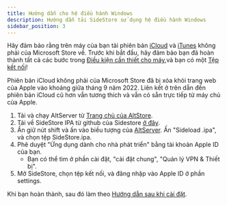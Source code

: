 ```yaml
---
title: Hướng dẫn cho hệ điều hành Windows
description: Hướng dẫn tải SideStore sử dụng hệ điều hành Windows
sidebar_position: 3
---
```


Hãy đảm bảo rằng trên máy của bạn tải phiên bản [iCloud](https://updates.cdn-apple.com/2020/windows/001-39935-20200911-1A70AA56-F448-11EA-8CC0-99D41950005E/iCloudSetup.exe) và [iTunes](https://support.apple.com/en-us/HT210384) không phải của Microsoft Store về. Trước khi bắt đầu, hãy đảm bảo bạn đã hoàn thành tất cả các bước trong [Điều kiện cần thiết cho máy](prerequisites),và bạn có một [Tệp kết nối](pairing-file)!

Phiên bản iCloud không phải của Microsoft Store đã bị xóa khỏi trang web của Apple vào khoảng giữa tháng 9 năm 2022. Liên kết ở trên dẫn đến phiên bản iCloud cũ hơn vẫn tương thích và vẫn có sẵn trực tiếp từ máy chủ của Apple.

1. Tải và chạy AltServer từ [Trang chủ của AltStore](https://altstore.io/).
2. Tải về SideStore IPA từ github của Sidestore [ở đây](https://github.com/sidestore/sidestore/releases/latest/download/sidestore.ipa).
3. Ấn giữ nút shift và ấn vào biều tượng của [AltServer](https://preview.redd.it/altserver-doesnt-launch-on-windows-11-v0-i8bgl2mfh2ta1.png?width=622&format=png&auto=webp&s=4fb86f317e3883a20a8846168a91f5c9ffd31ec8). Ấn "Sideload .ipa", và chọn tệp SideStore.ipa.
4. Phê duyệt "Ứng dụng dành cho nhà phát triển" bằng tài khoản Apple ID của bạn.
    * Bạn có thể tìm ở phần cài đặt, "cài đặt chung", "Quản lý VPN & Thiết bị".
5. Mở SideStore, chọn tệp kết nối, và đăng nhập vào Apple ID ở phần settings.

Khi bạn hoàn thành, sau đó làm theo [Hướng dẫn sau khi cài đặt](post-install).
